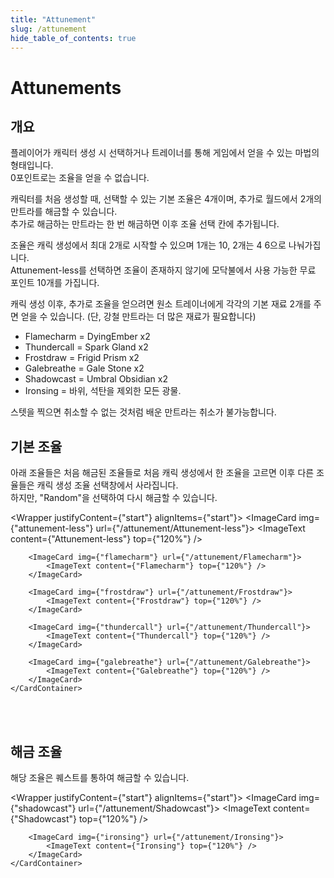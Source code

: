 ```yaml
---
title: "Attunement"
slug: /attunement
hide_table_of_contents: true
---
```



# Attunements

## 개요

플레이어가 캐릭터 생성 시 선택하거나 트레이너를 통해 게임에서 얻을 수 있는 마법의 형태입니다. <br/>
0포인트로는 조율을 얻을 수 없습니다.

캐릭터를 처음 생성할 때, 선택할 수 있는 기본 조율은 4개이며, 추가로 월드에서 2개의 만트라를 해금할 수 있습니다. <br/>
추가로 해금하는 만트라는 한 번 해금하면 이후 조율 선택 칸에 추가됩니다.

조율은 캐릭 생성에서 최대 2개로 시작할 수 있으며 1개는 10, 2개는 4 6으로 나눠가집니다. <br/>
Attunement-less를 선택하면 조율이 존재하지 않기에 모닥불에서 사용 가능한 무료 포인트 10개를 가집니다.

캐릭 생성 이후, 추가로 조율을 얻으려면 원소 트레이너에게 각각의 기본 재료 2개를 주면 얻을 수 있습니다.
(단, 강철 만트라는 더 많은 재료가 필요합니다)

-   Flamecharm = <Link to="/items/etc/Dying_Ember">DyingEmber</Link> x2
-   Thundercall = <Link to="/items/etc/Spark_Gland">Spark Gland</Link> x2
-   Frostdraw = <Link to="/items/etc/Frigid_Prism">Frigid Prism</Link> x2
-   Galebreathe = <Link to="/items/etc/Gale_Stone">Gale Stone</Link> x2
-   Shadowcast = <Link to="/items/etc/Umbral_Obsidian">Umbral Obsidian</Link> x2
-   Ironsing = 바위, 석탄을 제외한 모든 광물.

스텟을 찍으면 취소할 수 없는 것처럼 배운 만트라는 취소가 불가능합니다.

## 기본 조율

아래 조율들은 처음 해금된 조율들로 처음 캐릭 생성에서 한 조율을 고르면 이후 다른 조율들은 캐릭 생성 조율 선택창에서 사라집니다. <br/>
하지만, "Random"을 선택하여 다시 해금할 수 있습니다.

<Wrapper justifyContent={"start"} alignItems={"start"}>
    <CardContainer col={5} row={1} style={undefined}>
        <ImageCard img={"attunement-less"} url={"/attunement/Attunement-less"}>
            <ImageText content={"Attunement-less"} top={"120%"} />
        </ImageCard>

        <ImageCard img={"flamecharm"} url={"/attunement/Flamecharm"}>
            <ImageText content={"Flamecharm"} top={"120%"} />
        </ImageCard>

        <ImageCard img={"frostdraw"} url={"/attunement/Frostdraw"}>
            <ImageText content={"Frostdraw"} top={"120%"} />
        </ImageCard>

        <ImageCard img={"thundercall"} url={"/attunement/Thundercall"}>
            <ImageText content={"Thundercall"} top={"120%"} />
        </ImageCard>

        <ImageCard img={"galebreathe"} url={"/attunement/Galebreathe"}>
            <ImageText content={"Galebreathe"} top={"120%"} />
        </ImageCard>
    </CardContainer>
</Wrapper>

<br/>
<br/>

## 해금 조율

해당 조율은 퀘스트를 통하여 해금할 수 있습니다.

<Wrapper justifyContent={"start"} alignItems={"start"}>
    <CardContainer col={2} row={1} style={undefined}>
        <ImageCard img={"shadowcast"} url={"/attunement/Shadowcast"}>
            <ImageText content={"Shadowcast"} top={"120%"} />
        </ImageCard>

        <ImageCard img={"ironsing"} url={"/attunement/Ironsing"}>
            <ImageText content={"Ironsing"} top={"120%"} />
        </ImageCard>
    </CardContainer>
</Wrapper>
